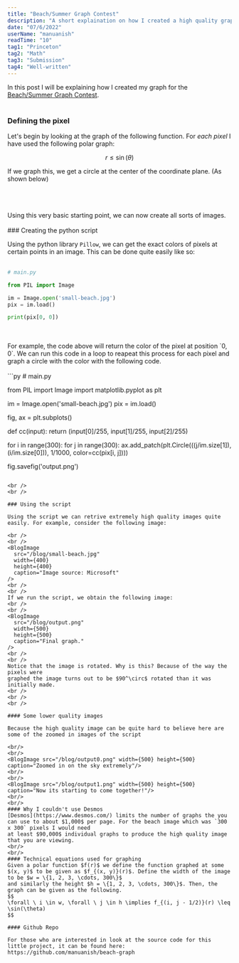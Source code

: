 ```yaml
---
title: "Beach/Summer Graph Contest"
description: "A short explaination on how I created a high quality graph."
date: "07/6/2022"
userName: "manuanish"
readTime: "10"
tag1: "Princeton"
tag2: "Math"
tag3: "Submission"
tag4: "Well-written"
---
```

In this post I will be explaining how I created my graph for the [Beach/Summer
Graph Contest](https://princetonk12.instructure.com/courses/6508/discussion_topics/213397).
<br />
<br />
### Defining the pixel

Let's begin by looking at the graph of the following
function. For *each pixel* I have used the following polar graph:

$$
r \leq \sin(\theta)
$$

If we graph this, we get a circle at the center of the coordinate plane. (As shown below)

<br />
<BlogImage src="/blog/circle.png" width={2880} height={1538} />
<br />
<br />
Using this very basic starting point, we can now create all sorts of images.
<br />
<br />
### Creating the python script

Using the python library `Pillow`, we can get the
exact colors of pixels at certain points in an image. This can be done quite easily
like so:
<br />
<br />
```py
# main.py

from PIL import Image

im = Image.open('small-beach.jpg')
pix = im.load()

print(pix[0, 0])
````
<br/>
<br/>
For example, the code above will return the color of the pixel at position `0, 0`. We can run this code in a loop to reapeat this process for each pixel
and graph a circle with the color with the following code.
<br/>
<br/>
```py
# main.py

from PIL import Image
import matplotlib.pyplot as plt

im = Image.open('small-beach.jpg')
pix = im.load()

fig, ax = plt.subplots()

def cc(input):
    return (input[0]/255, input[1]/255, input[2]/255)

for i in range(300):
    for j in range(300):
        ax.add_patch(plt.Circle(((j/im.size[1]), (i/im.size[0])), 1/1000, color=cc(pix[i, j])))

fig.savefig('output.png')
````

<br />
<br />

### Using the script

Using the script we can retrive extremely high quality images quite easily. For example, consider the following image:

<br />
<br />
<BlogImage
  src="/blog/small-beach.jpg"
  width={400}
  height={400}
  caption="Image source: Microsoft"
/>
<br />
<br />
If we run the script, we obtain the following image:
<br />
<br />
<BlogImage
  src="/blog/output.png"
  width={500}
  height={500}
  caption="Final graph."
/>
<br />
<br />
Notice that the image is rotated. Why is this? Because of the way the pixels were
graphed the image turns out to be $90^\circ$ rotated than it was initially made.
<br />
<br />
<br />

#### Some lower quality images

Because the high quality image can be quite hard to believe here are some of the zoomed in images of the script

<br/>
<br/>
<BlogImage src="/blog/output0.png" width={500} height={500} caption="Zoomed in on the sky extremely"/>
<br/>
<br/>
<BlogImage src="/blog/output1.png" width={500} height={500} caption="Now its starting to come together!"/>
<br/>
<br/>
#### Why I couldn't use Desmos
[Desmos](https://www.desmos.com/) limits the number of graphs the you can use to about $1,000$ per page. For the beach image which was `300 x 300` pixels I would need
at least $90,000$ individual graphs to produce the high quality image that you are viewing.
<br/>
<br/>
#### Technical equations used for graphing
Given a polar function $f(r)$ we define the function graphed at some $(x, y)$ to be given as $f_{(x, y)}(r)$. Define the width of the image to be $w = \{1, 2, 3, \cdots, 300\}$
and similarly the height $h = \{1, 2, 3, \cdots, 300\}$. Then, the graph can be given as the following.
$$
\forall \ i \in w, \forall \ j \in h \implies f_{(i, j - 1/2)}(r) \leq \sin(\theta)
$$

#### Github Repo

For those who are interested in look at the source code for this little project, it can be found here: https://github.com/manuanish/beach-graph
